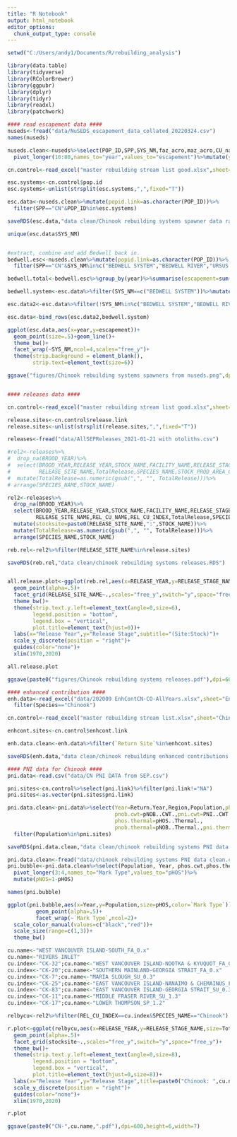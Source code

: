 ```yaml
---
title: "R Notebook"
output: html_notebook
editor_options: 
  chunk_output_type: console
---
```



```r
setwd("C:/Users/andy1/Documents/R/rebuilding_analysis")

library(data.table)
library(tidyverse)
library(RColorBrewer)
library(ggpubr)
library(dplyr)
library(tidyr)
library(readxl)
library(patchwork)
```

```r
#### read escapement data ####
nuseds<-fread("data/NuSEDS_escapement_data_collated_20220324.csv")
names(nuseds)

nuseds.clean<-nuseds%>%select(POP_ID,SPP,SYS_NM,faz_acro,maz_acro,CU_name,CU_findex,Area,IsIndicator,`1950`:`2020`)%>%
  pivot_longer(10:80,names_to="year",values_to="escapement")%>%mutate(year=as.numeric(year))%>%mutate_all(~replace(., 0, NA))

```


```r
cn.control<-read_excel("master rebuilding stream list good.xlsx",sheet="Chinook")

esc.systems<-cn.control$pop.id
esc.systems<-unlist(strsplit(esc.systems,",",fixed="T"))

esc.data<-nuseds.clean%>%mutate(popid.link=as.character(POP_ID))%>%
  filter(SPP=="CN"&POP_ID%in%esc.systems)

saveRDS(esc.data,"data clean/Chinook rebuilding systems spawner data raw")

```

```r
unique(esc.data$SYS_NM)


#extract, combine and add Bedwell back in.
bedwell.esc<-nuseds.clean%>%mutate(popid.link=as.character(POP_ID))%>%
  filter(SPP=="CN"&SYS_NM%in%c("BEDWELL SYSTEM","BEDWELL RIVER","URSUS CREEK"))

bedwell.total<-bedwell.esc%>%group_by(year)%>%summarise(escapement=sum(escapement,na.rm=TRUE))%>%mutate_at(c('escapement'), ~na_if(., 0))

bedwell.system<-esc.data%>%filter(SYS_NM==c("BEDWELL SYSTEM"))%>%mutate(escapement=bedwell.total$escapement)

esc.data2<-esc.data%>%filter(!SYS_NM%in%c("BEDWELL SYSTEM","BEDWELL RIVER","URSUS CREEK"))

esc.data<-bind_rows(esc.data2,bedwell.system)
```


```r
ggplot(esc.data,aes(x=year,y=escapement))+
  geom_point(size=.5)+geom_line()+
  theme_bw()+
  facet_wrap(~SYS_NM,ncol=4,scales="free_y")+
  theme(strip.background = element_blank(),
        strip.text=element_text(size=6))

ggsave("figures/Chinook rebuilding systems spawners from nuseds.png",dpi=600,height=9,width=7)


```

```r



```


```r
#### releases data ####

```

```r

cn.control<-read_excel("master rebuilding stream list good.xlsx",sheet="Chinook")

release.sites<-cn.control$release.link
release.sites<-unlist(strsplit(release.sites,",",fixed="T"))

releases<-fread("data/AllSEPReleases_2021-01-21 with otoliths.csv")

#rel2<-releases%>%
#  drop_na(BROOD_YEAR)%>%
#  select(BROOD_YEAR,RELEASE_YEAR,STOCK_NAME,FACILITY_NAME,RELEASE_STAGE_NAME,
#         RELEASE_SITE_NAME,TotalRelease,SPECIES_NAME,STOCK_PROD_AREA_CODE,MRP_TAGCODE)%>%
#  mutate(TotalRelease=as.numeric(gsub(",", "", TotalRelease)))%>%
# arrange(SPECIES_NAME,STOCK_NAME)

rel2<-releases%>%
  drop_na(BROOD_YEAR)%>%
  select(BROOD_YEAR,RELEASE_YEAR,STOCK_NAME,FACILITY_NAME,RELEASE_STAGE_NAME,
         RELEASE_SITE_NAME,REL_CU_NAME,REL_CU_INDEX,TotalRelease,SPECIES_NAME,STOCK_PROD_AREA_CODE,MRP_TAGCODE,STOCK_CU_NAME,STOCK_CU_INDEX)%>%
  mutate(stocksite=paste0(RELEASE_SITE_NAME,":",STOCK_NAME))%>%
  mutate(TotalRelease=as.numeric(gsub(",", "", TotalRelease)))%>%
  arrange(SPECIES_NAME,STOCK_NAME)

reb.rel<-rel2%>%filter(RELEASE_SITE_NAME%in%release.sites)

saveRDS(reb.rel,"data clean/chinook rebuilding systems releases.RDS")


all.release.plot<-ggplot(reb.rel,aes(x=RELEASE_YEAR,y=RELEASE_STAGE_NAME,size=TotalRelease,color=RELEASE_STAGE_NAME))+
  geom_point(alpha=.5)+
  facet_grid(RELEASE_SITE_NAME~.,scales="free_y",switch="y",space="free_y")+
  theme_bw()+
  theme(strip.text.y.left=element_text(angle=0,size=6),
        legend.position = "bottom",
        legend.box = "vertical",
        plot.title=element_text(hjust=0))+ 
  labs(x="Release Year",y="Release Stage",subtitle="(Site:Stock)")+
  scale_y_discrete(position = "right")+
  guides(color="none")+
  xlim(1970,2020)

all.release.plot

ggsave(paste0("figures/Chinook rebuilding systems releases.pdf"),dpi=600,height=15,width=7)

```



```r
#### enhanced contribution ####
enh.data<-read_excel("data/202009 EnhContCN-CO-AllYears.xlsx",sheet="Enhanced Contribution")%>%
  filter(Species=="Chinook")

cn.control<-read_excel("master rebuilding stream list.xlsx",sheet="Chinook")

enhcont.sites<-cn.control$enhcont.link

enh.data.clean<-enh.data%>%filter(`Return Site`%in%enhcont.sites)

saveRDS(enh.data,"data clean/chinook rebuilding enhanced contributions clean.RDS")
```


```r
#### PNI data for Chinook ####
pni.data<-read.csv("data/CN PNI DATA from SEP.csv")

pni.sites<-cn.control%>%select(pni.link)%>%filter(pni.link!="NA")
pni.sites<-as.vector(pni.sites$pni.link)

pni.data.clean<-pni.data%>%select(Year=Return.Year,Region,Population,phos.cwt=pHOS..CWT.,
                                  pnob.cwt=pNOB..CWT.,pni.cwt=PNI..CWT..incl..jacks.,
                                  phos.thermal=pHOS..Thermal.,
                                  pnob.thermal=pNOB..Thermal.,pni.thermal=PNI..Thermal.)%>%
  filter(Population%in%pni.sites)

saveRDS(pni.data.clean,"data clean/chinook rebuilding systems PNI data clean.RDS")

pni.data.clean<-fread("data/chinook rebuilding systems PNI data clean.csv")
pni.bubble<-pni.data.clean%>%select(Population, Year, phos.cwt,phos.thermal)%>%
  pivot_longer(3:4,names_to="Mark Type",values_to="pHOS")%>%
  mutate(pNOS=1-pHOS)

names(pni.bubble)

ggplot(pni.bubble,aes(x=Year,y=Population,size=pHOS,color=`Mark Type`))+
         geom_point(alpha=.5)+
         facet_wrap(~`Mark Type`,ncol=2)+
  scale_color_manual(values=c("black","red"))+
  scale_size(range=c(1,3))+
  theme_bw()


```


```r
cu.name<-"WEST VANCOUVER ISLAND-SOUTH_FA_0.x"
cu.name<-"RIVERS INLET"
cu.index<-"CK-32";cu.name<-"WEST VANCOUVER ISLAND-NOOTKA & KYUQUOT_FA_0.X"
cu.index<-"CK-20";cu.name<-"SOUTHERN MAINLAND-GEORGIA STRAIT_FA_0.x"
cu.index<-"CK-7";cu.name<-"MARIA SLOUGH_SU_0.3"
cu.index<-"CK-25";cu.name<-"EAST VANCOUVER ISLAND-NANAIMO & CHEMAINUS_FA_0.x"
cu.index<-"CK-83";cu.name<-"EAST VANCOUVER ISLAND-GEORGIA STRAIT_SU_0.3"
cu.index<-"CK-11";cu.name<-"MIDDLE FRASER RIVER_SU_1.3"
cu.index<-"CK-17";cu.name<-"LOWER THOMPSON_SP_1.2"

relbycu<-rel2%>%filter(REL_CU_INDEX==cu.index&SPECIES_NAME=="Chinook")

r.plot<-ggplot(relbycu,aes(x=RELEASE_YEAR,y=RELEASE_STAGE_NAME,size=TotalRelease,color=RELEASE_STAGE_NAME))+
  geom_point(alpha=.5)+
  facet_grid(stocksite~.,scales="free_y",switch="y",space="free_y")+
  theme_bw()+
  theme(strip.text.y.left=element_text(angle=0,size=8),
        legend.position = "bottom",
        legend.box = "vertical",
        plot.title=element_text(hjust=0,size=8))+ 
  labs(x="Release Year",y="Release Stage",title=paste0("Chinook: ",cu.name),subtitle="(Site:Stock)")+
  scale_y_discrete(position = "right")+
  guides(color="none")+
  xlim(1970,2020)

r.plot 

ggsave(paste0("CN-",cu.name,".pdf"),dpi=600,height=6,width=7)

```


